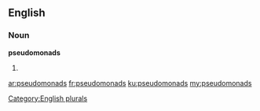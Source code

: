 ==English==

===Noun===
'''pseudomonads'''

# {{plural of|[[pseudomonad]]}}

[[Category:English plurals]]

[[ar:pseudomonads]]
[[fr:pseudomonads]]
[[ku:pseudomonads]]
[[my:pseudomonads]]